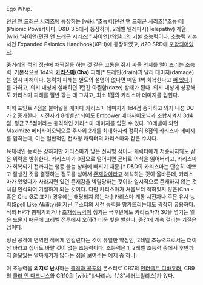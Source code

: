 Ego Whip. 

[[던전 앤 드래곤 시리즈]]에 등장하는 [wiki:"초능력(던전 앤 드래곤 시리즈)"초능력](Psionic Power)이다.
D&D 3.5에서 등장하며, 2레벨 텔레파시(Telepathy) 계열 [wiki:"사이언(던전 앤 드래곤 시리즈)" 사이언]/[[와일더]]의 기본 초능력이다. 
초능력 기본서인 Expanded Psionics Handbook(XPH)에 등장하였고, d20 SRD에 [http://www.d20srd.org/srd/psionic/powers/egoWhip.htm 포함되어있다].

중거리의 적의 정신에 채찍질을 하는 것 같은 고통을 줘서 싸울 의지를 떨어뜨리는 초능력. 기본적으로 1d4의 '''[[카리스마]](Cha)''' 피해[* 드레인(drain)과 달리 대미지(damage)는 임시 피해이다. 능력치 피해는 별도의 설명이 없다면 매일 1씩 회복한다고 [http://www.d20srd.org/srd/conditionSummary.htm 써 있다].]를 가하고, 의지 내성에 실패하면 1턴간 아찔함(daze) 상태가 된다. 의지 내성에 성공해도 카리스마 피해를 절반 깎는 데 그치고, 최소 1점의 카리스마 데미지를 입힌다.

파워 포인트 4점을 불어넣을 때마다 카리스마 데미지가 1d4점 증가하고 의지 내성 DC가 2 증가한다.
시전자가 8레벨만 되어도 Empower 메타사이오닉과 조합시켜서 3d4점, 평균 7.5점이라는 충격적인 카리스마 데미지를 입힐 수 있다. 10레벨이 되면 Maximize 메타사이오닉으로 주사위 2개를 최대화시켜 정확히 8점의 카리스마 데미지를 입히는데, 이는 일반적인 전사형 캐릭터의 카리스마와 같은 수치다.

육체적인 능력은 강하지만 카리스마가 낮은 전사형 적이나 캐릭터에게 저승사자와도 같은 위력을 발휘한다. 카리스마가 0점으로 떨어지면 곧바로 의식을 잃어버리고, 카리스마가 회복되기 전까지는 행동 불능 상태에 빠지기 때문.[* D&D의 카리스마는 단순히 예쁘고 잘생긴 것을 결정하는 정도를 넘어서 [[존재감]]이라고 해석하는 것이 올바른데, 카리스마가 있었다가 사라지면 있던 존재감을 박탈당하는 것이라 일시적으로 존재하지 않는 것 처럼 인식되어 기절하게 되는 것이다. 다만 카리스마가 처음부터 적혀있지 않은(Cha - 혹은 Cha Ø로 표기) 경우에는 해당되지 않는다.] 카리스마 계통 시전자나 주문 유사 능력(Spell Like Ability)을 지닌 몬스터의 시전 능력을 망가뜨리는데도 굉장히 유용하다. 적의 HP가 뻥튀기되거나 [[초재생능력]]이 생기는 극후반에도 카리스마가 30을 넘기는 일은 드물기 때문에 고레벨 전투에서 오히려 더욱 빛을 발한다. 중간에 계속 걸리는 기절은 덤이다.

정신 공격에 면역인 적에게 안걸린다는 것이 유일한 약점인, 2레벨 초능력으로서는 더이상 바라고 싶어도 바랄 것이 없는 초능력이다. 초능력은 1, 2레벨 초능력 중에서 후반까지 쓸모있는 알짜배기가 많다는 점을 보여주는 예제 중 하나.

이 초능력을 '''의지로 난사'''하는 [[충격과 공포]]의 몬스터로 CR7의 [[인터렉트 디바우러]], CR9의 [http://www.d20srd.org/srd/psionic/monsters/callerInDarkness.htm 콜러 인 다크니스]와 CR10의 [wiki:"타나리#s-1.13"세러브릴리스]가 있다.
